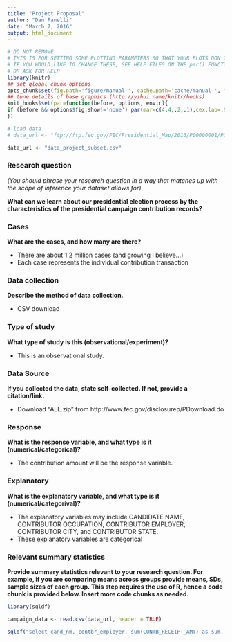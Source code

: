 ---
title: "Project Proposal"
author: "Dan Fanelli"
date: "March 7, 2016"
output: html_document
---

```{r include=FALSE, cache=FALSE}
# DO NOT REMOVE
# THIS IS FOR SETTING SOME PLOTTING PARAMETERS SO THAT YOUR PLOTS DON'T TAKE UP TOO MUCH SPACE
# IF YOU WOULD LIKE TO CHANGE THESE, SEE HELP FILES ON THE par() FUNCTION
# OR ASK FOR HELP
library(knitr)
## set global chunk options
opts_chunk$set(fig.path='figure/manual-', cache.path='cache/manual-', fig.align='center', fig.show='hold', par=TRUE)
## tune details of base graphics (http://yihui.name/knitr/hooks)
knit_hooks$set(par=function(before, options, envir){
if (before && options$fig.show!='none') par(mar=c(4,4,.2,.1),cex.lab=.95,cex.axis=.9,mgp=c(2,.7,0),tcl=-.3)
})
```

```{r}
# load data
# data_url <- "ftp://ftp.fec.gov/FEC/Presidential_Map/2016/P00000001/P00000001-ALL.zip"

data_url <- "data_project_subset.csv"
```


### Research question 

*(You should phrase your research question in a way that matches up with the scope of inference your dataset allows for)*

**What can we learn about our presidential election process by the characteristics of the presidential campaign contribution records?**

### Cases 

**What are the cases, and how many are there?**

* There are about 1.2 million cases (and growing I believe...)
* Each case represents the individual contribution transaction

### Data collection 

**Describe the method of data collection.**

* CSV download

### Type of study 

**What type of study is this (observational/experiment)?**

* This is an observational study.

### Data Source 

**If you collected the data, state self-collected. If not, provide a citation/link.**

* Download "ALL.zip" from http://www.fec.gov/disclosurep/PDownload.do

### Response 

**What is the response variable, and what type is it (numerical/categorical)?**

* The contribution amount will be the response variable. 

### Explanatory 

**What is the explanatory variable, and what type is it (numerical/categorival)?**

* The explanatory variables may include CANDIDATE NAME, CONTRIBUTOR OCCUPATION, CONTRIBUTOR EMPLOYER, CONTRIBUTOR CITY, and CONTRIBUTOR STATE.
* These explanatory variables are categorical

### Relevant summary statistics 

**Provide summary statistics relevant to your research question. For example, if you are comparing means across groups provide means, SDs, sample sizes of each group. This step requires the use of R, hence a code chunk is provided below. Insert more code chunks as needed.**

```{r message=FALSE, warning=FALSE}
library(sqldf)

campaign_data <- read.csv(data_url, header = TRUE)

sqldf("select cand_nm, contbr_employer, sum(CONTB_RECEIPT_AMT) as sum, count(*) from campaign_data group by cand_nm, contbr_employer order by sum desc, count(*) desc LIMIT 20")

```

